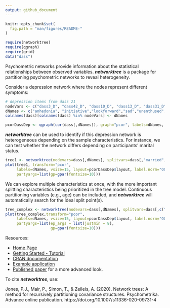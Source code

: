 ```yaml
---
output: github_document
---
```


<!-- README.md is generated from README.Rmd. Please edit that file and run rmarkdown::render("README.Rmd") -->

```r
knitr::opts_chunk$set(
  fig.path = "man/figures/README-"
)

require(networktree)
require(qgraph)
require(grid)
data("dass")
```

Psychometric networks provide information about the statistical relationships between observed variables. ***networktree*** is a package for partitioning psychometric networks to reveal heterogeneity. 

Consider a depression network where the nodes represent different symptoms: 

```r


# depression items from dass 21
nodeVars <- c("dass3_D", "dass42_D", "dass10_D", "dass13_D", "dass31_D", "dass17_D", "dass38_D")
dNames <- c("anhedonia", "initiative","lookforward","sad","unenthused","worthless","meaningless")
colnames(dass)[colnames(dass) %in% nodeVars] <- dNames

pcorDassDep <- qgraph(cor(dass[,dNames]), graph="pcor", labels=dNames, vsize=15, layout="spring", label.norm="OOOOO")
```

***networktree*** can be used to identify if this depression network is heterogeneous depending on the sample characteristics. For instance, we can test whether the network differs depending on participants' marital status.

```r
tree1 <- networktree(nodevars=dass[,dNames], splitvars=dass[,"married",drop=F])
plot(tree1, transform="pcor",
     labels=dNames, vsize=15, layout=pcorDassDep$layout, label.norm="OOOOO",
     partyargs=list(gp=gpar(fontsize=10)))
```

We can explore multiple characteristics at once, with the more important splitting characteristics being prioritized in the tree model. Continuous partitioning variables (e.g., age) can be included, and ***networktree*** will automatically search for the ideal split point(s).

```r
tree_complex <- networktree(nodevars=dass[,dNames], splitvars=dass[,c("age", "race"),drop=F])
plot(tree_complex,transform="pcor",
     labels=dNames, vsize=15, layout=pcorDassDep$layout, label.norm="OOOOO",
     partyargs=list(ep_args = list(justmin = 8),
                    gp=gpar(fontsize=10)))
```

Resources:

* [Home Page](https://paytonjjones.github.io/networktree/)
* [Getting Started - Tutorial](https://paytonjjones.github.io/networktree/index.html) 
* [CRAN documentation](https://cran.r-project.org/web/packages/networktree/index.html)  
* [Example application](https://paytonjjones.github.io/networktree/articles/returns.html)
* [Published paper](https://rdcu.be/b9Kyw) for a more advanced look. 

To cite ***networktree***, use:

Jones, P.J., Mair, P., Simon, T., & Zeileis, A. (2020). Network trees: A method for recursively partitioning covariance structures. Psychometrika. Advance online publication. https://doi.org/10.1007/s11336-020-09731-4